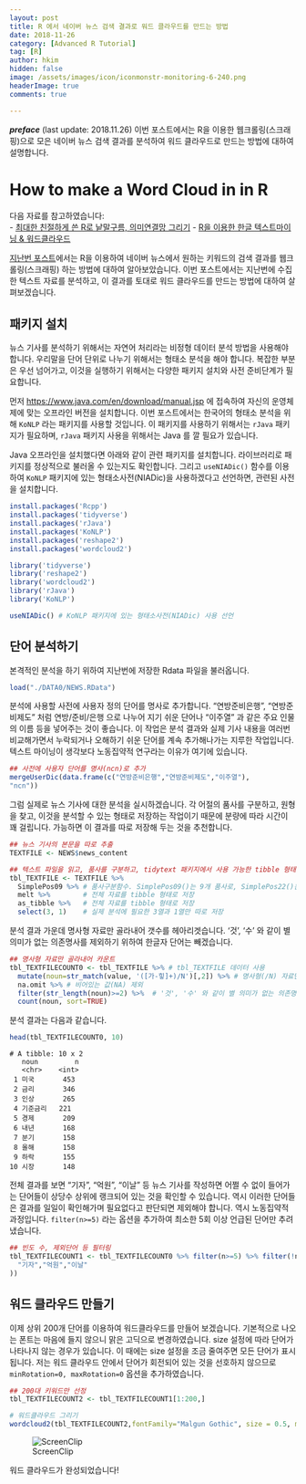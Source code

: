 ```yaml
---
layout: post  
title: R 에서 네이버 뉴스 검색 결과로 워드 클라우드를 만드는 방법  
date: 2018-11-26  
category: [Advanced R Tutorial]  
tag: [R]  
author: hkim  
hidden: false  
image: /assets/images/icon/iconmonstr-monitoring-6-240.png
headerImage: true
comments: true

---
```


***preface*** (last update: 2018.11.26) 이번 포스트에서는 R을 이용한 웹크롤링(스크래핑)으로 모은 네이버 뉴스 검색 결과를 분석하여 워드 클라우드로 만드는 방법에 대하여 설명합니다.

# How to make a Word Cloud in in R

다음 자료를 참고하였습니다:  
- [최대한 친절하게 쓴 R로 낱말구름, 의미연결망 그리기](https://kuduz.tistory.com/1090)
- [R을 이용한 한글 텍스트마이닝 & 워드클라우드](https://kutar37.tistory.com/entry/R%EC%9D%84-%EC%9D%B4%EC%9A%A9%ED%95%9C-%ED%85%8D%EC%8A%A4%ED%8A%B8%EB%A7%88%EC%9D%B4%EB%8B%9D-%EC%9B%8C%EB%93%9C%ED%81%B4%EB%9D%BC%EC%9A%B0%EB%93%9C)

[지난번 포스트](https://dr-hkim.github.io/Naver-News-Web-Scraping-using-Keywords-in-R/)에서는 R을 이용하여 네이버 뉴스에서 원하는 키워드의 검색 결과를 웹크롤링(스크래핑) 하는 방법에 대하여 알아보았습니다. 이번 포스트에서는 지난번에 수집한 텍스트 자료를 분석하고, 이 결과를 토대로 워드 클라우드를 만드는 방법에 대하여 살펴보겠습니다.


## 패키지 설치

뉴스 기사를 분석하기 위해서는 자연어 처리라는 비정형 데이터 분석 방법을 사용해야 합니다. 우리말을 단어 단위로 나누기 위해서는 형태소 분석을 해야 합니다. 복잡한 부분은 우선 넘어가고, 이것을 실행하기 위해서는 다양한 패키지 설치와 사전 준비단계가 필요합니다.

먼저 [https://www.java.com/en/download/manual.jsp](https://www.java.com/en/download/manual.jsp) 에 접속하여 자신의 운영체제에 맞는 오프라인 버전을 설치합니다. 이번 포스트에서는 한국어의 형태소 분석을 위해 `KoNLP` 라는 패키지를 사용할 것입니다. 이 패키지를 사용하기 위해서는 `rJava` 패키지가 필요하며, `rJava` 패키지 사용을 위해서는 Java 를 깔 필요가 있습니다.

Java 오프라인을 설치했다면 아래와 같이 관련 패키지를 설치합니다. 라이브러리로 패키지를 정상적으로 불러올 수 있는지도 확인합니다. 그리고 `useNIADic()` 함수를 이용하여 `KoNLP` 패키지에 있는 형태소사전(NIADic)을 사용하겠다고 선언하면, 관련된 사전을 설치합니다.

```r
install.packages('Rcpp')
install.packages('tidyverse') 
install.packages('rJava')
install.packages('KoNLP')
install.packages('reshape2')
install.packages('wordcloud2')

library('tidyverse')
library('reshape2')
library('wordcloud2')
library('rJava') 
library('KoNLP')

useNIADic() # KoNLP 패키지에 있는 형태소사전(NIADic) 사용 선언
```

## 단어 분석하기

본격적인 분석을 하기 위하여 지난번에 저장한 Rdata 파일을 불러옵니다.

```r
load("./DATA0/NEWS.RData")
```

분석에 사용할 사전에 사용자 정의 단어를 명사로 추가합니다. "연방준비은행", "연방준비제도" 처럼 연방/준비/은행 으로 나누어 지기 쉬운 단어나 "이주열" 과 같은 주요 인물의 이름 등을 넣어주는 것이 좋습니다. 이 작업은 분석 결과와 실제 기사 내용을 여러번 비교해가면서 누락되거나 오해하기 쉬운 단어를 계속 추가해나가는 지루한 작업입니다. 텍스트 마이닝이 생각보다 노동집약적 연구라는 이유가 여기에 있습니다.

```r
## 사전에 사용자 단어를 명사(ncn)로 추가
mergeUserDic(data.frame(c("연방준비은행","연방준비제도","이주열"), 
"ncn")) 
```

그럼 실제로 뉴스 기사에 대한 분석을 실시하겠습니다. 각 어절의 품사를 구분하고, 원형을 찾고, 이것을 분석할 수 있는 형태로 저장하는 작업이기 때문에 분량에 따라 시간이 꽤 걸립니다. 가능하면 이 결과를 따로 저장해 두는 것을 추천합니다.

```r
## 뉴스 기사의 본문을 따로 추출
TEXTFILE <- NEWS$news_content

## 텍스트 파일을 읽고, 품사를 구분하고, tidytext 패키지에서 사용 가능한 tibble 형태로 저장
tbl_TEXTFILE <- TEXTFILE %>% 
  SimplePos09 %>% # 품사구분함수. SimplePos09()는 9개 품사로, SimplePos22()는 22개 품사로 구분 
  melt %>%        # 전체 자료를 tibble 형태로 저장 
  as_tibble %>%   # 전체 자료를 tibble 형태로 저장 
  select(3, 1)    # 실제 분석에 필요한 3열과 1열만 따로 저장 
```

분석 결과 가운데 명사형 자료만 골라내어 갯수를 헤아리겟습니다. '것', '수' 와 같이 별 의미가 없는 의존명사를 제외하기 위하여 한글자 단어는 빼겠습니다.

```r
## 명사형 자료만 골라내어 카운트
tbl_TEXTFILECOUNT0 <- tbl_TEXTFILE %>% # tbl_TEXTFILE 데이터 사용 
  mutate(noun=str_match(value, '([가-힣]+)/N')[,2]) %>% # 명사형(/N) 자료만 골라낸 후 /N 빼고 저장 
  na.omit %>% # 비어있는 값(NA) 제외 
  filter(str_length(noun)>=2) %>%  # '것', '수' 와 같이 별 의미가 없는 의존명사를 제외하기 위하여 한글자 단어는 제외
  count(noun, sort=TRUE)
```

분석 결과는 다음과 같습니다.

```r
head(tbl_TEXTFILECOUNT0, 10)
```

```
# A tibble: 10 x 2
   noun         n
   <chr>    <int>
 1 미국       453
 2 금리       346
 3 인상       265
 4 기준금리   221
 5 경제       209
 6 내년       168
 7 분기       158
 8 올해       158
 9 하락       155
10 시장       148
```

전체 결과를 보면 "기자", "억원", "이날" 등 뉴스 기사를 작성하면 어쩔 수 없이 들어가는 단어들이 상당수 상위에 랭크되어 있는 것을 확인할 수 있습니다. 역시 이러한 단어들은 결과를 일일이 확인해가며 필요없다고 판단되면 제외해야 합니다. 역시 노동집약적 과정입니다. `filter(n>=5)` 라는 옵션을 추가하여 최소한 5회 이상 언급된 단어만 추려냈습니다.

```r
## 빈도 수, 제외단어 등 필터링
tbl_TEXTFILECOUNT1 <- tbl_TEXTFILECOUNT0 %>% filter(n>=5) %>% filter(!noun %in% c(
  "기자","억원","이날"
))
```

## 워드 클라우드 만들기

이제 상위 200개 단어를 이용하여 워드클라우드를 만들어 보겠습니다. 기본적으로 나오는 폰트는 마음에 들지 않으니 맑은 고딕으로 변경하였습니다. size 설정에 따라 단어가 나타나지 않는 경우가 있습니다. 이 때에는 size 설정을 조금 줄여주면 모든 단어가 표시됩니다. 저는 워드 클라우드 안에서 단어가 회전되어 있는 것을 선호하지 않으므로 `minRotation=0, maxRotation=0` 옵션을 추가하였습니다.

```r
## 200대 키워드만 선정
tbl_TEXTFILECOUNT2 <- tbl_TEXTFILECOUNT1[1:200,] 

# 워드클라우드 그리기
wordcloud2(tbl_TEXTFILECOUNT2,fontFamily="Malgun Gothic", size = 0.5, minRotation=0, maxRotation=0)
```
![ScreenClip](FILES_2018-11-26-Naver-News-Word-Cloud-in-R/Rplot.png)

워드 클라우드가 완성되었습니다!


